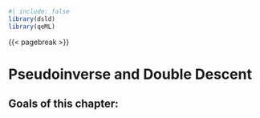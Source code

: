 
```r
#| include: false
library(dsld)
library(qeML)
```

{{< pagebreak >}}

# Pseudoinverse and Double Descent

::: {.callout-note}

## Goals of this chapter:

::: 


